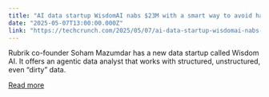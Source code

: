```yaml
---
title: "AI data startup WisdomAI nabs $23M with a smart way to avoid hallucinations"
date: "2025-05-07T13:00:00.000Z"
link: "https://techcrunch.com/2025/05/07/ai-data-startup-wisdomai-nabs-23m-with-a-smart-way-to-avoid-hallucinations/"
---
```


Rubrik co-founder Soham Mazumdar  has a new data startup called Wisdom AI. It offers an agentic data analyst that works with structured, unstructured, even “dirty” data.

[Read more](https://techcrunch.com/2025/05/07/ai-data-startup-wisdomai-nabs-23m-with-a-smart-way-to-avoid-hallucinations/)
